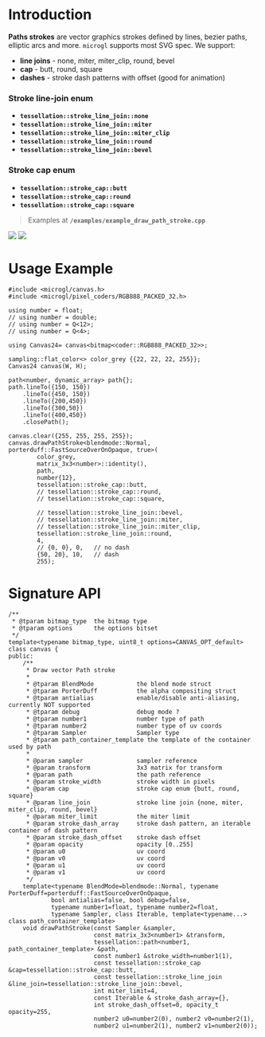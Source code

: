 # Introduction

**Paths strokes** are vector graphics strokes defined by lines, bezier paths, elliptic arcs and more.
`microgl` supports most SVG spec. We support:
- **line joins** - none, miter, miter_clip, round, bevel
- **cap** - butt, round, square
- **dashes** - stroke dash patterns with offset (good for animation)

### Stroke line-join enum
- **`tessellation::stroke_line_join::none`**
- **`tessellation::stroke_line_join::miter`**
- **`tessellation::stroke_line_join::miter_clip`**
- **`tessellation::stroke_line_join::round`**
- **`tessellation::stroke_line_join::bevel`**

### Stroke cap enum
- **`tessellation::stroke_cap::butt`**
- **`tessellation::stroke_cap::round`**
- **`tessellation::stroke_cap::square`**

> Examples at **`/examples/example_draw_path_stroke.cpp`** 

<div className='flex flex-row justify-center my-10 gap-10'>
  <Image src='/images/canvas_stroke.png' className='w-[250px] h-[250px]' imgClass=''  />
  <Image src='/images/canvas_stroke_dash.png' className='w-[250px] h-[250px] ' imgClass=''  />
</div>

# Usage Example

```lang=cpp
#include <microgl/canvas.h>
#include <microgl/pixel_coders/RGB888_PACKED_32.h>

using number = float;
// using number = double;
// using number = Q<12>;
// using number = Q<4>;

using Canvas24= canvas<bitmap<coder::RGB888_PACKED_32>>;

sampling::flat_color<> color_grey {{22, 22, 22, 255}};
Canvas24 canvas(W, H);

path<number, dynamic_array> path{};
path.lineTo({150, 150})
    .lineTo({450, 150})
    .lineTo({200,450})
    .lineTo({300,50})
    .lineTo({400,450})
    .closePath();

canvas.clear({255, 255, 255, 255});
canvas.drawPathStroke<blendmode::Normal, porterduff::FastSourceOverOnOpaque, true>(
        color_grey,
        matrix_3x3<number>::identity(),
        path,
        number{12},
        tessellation::stroke_cap::butt,
        // tessellation::stroke_cap::round,
        // tessellation::stroke_cap::square,

        // tessellation::stroke_line_join::bevel,
        // tessellation::stroke_line_join::miter,
        // tessellation::stroke_line_join::miter_clip,
        tessellation::stroke_line_join::round,
        4, 
        // {0, 0}, 0,   // no dash
        {50, 20}, 10,   // dash
        255);

```

# Signature API

```lang=cpp
/**
 * @tparam bitmap_type  the bitmap type
 * @tparam options      the options bitset
 */
template<typename bitmap_type, uint8_t options=CANVAS_OPT_default>
class canvas {
public:
    /**
     * Draw vector Path stroke
     *
     * @tparam BlendMode            the blend mode struct
     * @tparam PorterDuff           the alpha compositing struct
     * @tparam antialias            enable/disable anti-aliasing, currently NOT supported
     * @tparam debug                debug mode ?
     * @tparam number1              number type of path
     * @tparam number2              number type of uv coords
     * @tparam Sampler              Sampler type
     * @tparam path_container_template the template of the container used by path
     *
     * @param sampler               sampler reference
     * @param transform             3x3 matrix for transform
     * @param path                  the path reference
     * @param stroke_width          stroke width in pixels
     * @param cap                   stroke cap enum {butt, round, square}
     * @param line_join             stroke line join {none, miter, miter_clip, round, bevel}
     * @param miter_limit           the miter limit
     * @param stroke_dash_array     stroke dash pattern, an iterable container of dash pattern
     * @param stroke_dash_offset    stroke dash offset
     * @param opacity               opacity [0..255]
     * @param u0                    uv coord
     * @param v0                    uv coord
     * @param u1                    uv coord
     * @param v1                    uv coord
     */
    template<typename BlendMode=blendmode::Normal, typename PorterDuff=porterduff::FastSourceOverOnOpaque,
            bool antialias=false, bool debug=false,
            typename number1=float, typename number2=float,
            typename Sampler, class Iterable, template<typename...> class path_container_template>
    void drawPathStroke(const Sampler &sampler,
                        const matrix_3x3<number1> &transform,
                        tessellation::path<number1, path_container_template> &path,
                        const number1 &stroke_width=number1(1),
                        const tessellation::stroke_cap &cap=tessellation::stroke_cap::butt,
                        const tessellation::stroke_line_join &line_join=tessellation::stroke_line_join::bevel,
                        int miter_limit=4,
                        const Iterable & stroke_dash_array={},
                        int stroke_dash_offset=0, opacity_t opacity=255,
                        number2 u0=number2(0), number2 v0=number2(1),
                        number2 u1=number2(1), number2 v1=number2(0));

```

